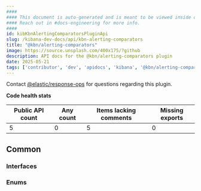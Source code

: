 ```yaml
---
####
#### This document is auto-generated and is meant to be viewed inside our experimental, new docs system.
#### Reach out in #docs-engineering for more info.
####
id: kibKbnAlertingComparatorsPluginApi
slug: /kibana-dev-docs/api/kbn-alerting-comparators
title: "@kbn/alerting-comparators"
image: https://source.unsplash.com/400x175/?github
description: API docs for the @kbn/alerting-comparators plugin
date: 2025-05-21
tags: ['contributor', 'dev', 'apidocs', 'kibana', '@kbn/alerting-comparators']
---
```




Contact [@elastic/response-ops](https://github.com/orgs/elastic/teams/response-ops) for questions regarding this plugin.

**Code health stats**

| Public API count  | Any count | Items lacking comments | Missing exports |
|-------------------|-----------|------------------------|-----------------|
| 5 | 0 | 5 | 0 |

## Common

### Interfaces
<DocDefinitionList data={kbnAlertingComparatorsObj.common.interfaces}/>

### Enums
<DocDefinitionList data={kbnAlertingComparatorsObj.common.enums}/>

